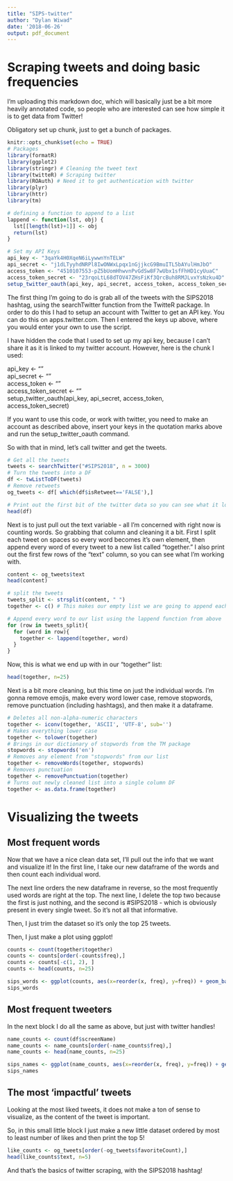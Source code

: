 ```yaml
---
title: "SIPS-twitter"
author: "Dylan Wiwad"
date: '2018-06-26'
output: pdf_document
---
```


# Scraping tweets and doing basic frequencies

I'm uploading this markdown doc, which will basically just be a bit more heavily annotated code, so people who are interested can see how simple it is to get data from Twitter!

Obligatory set up chunk, just to get a bunch of packages.

```r
knitr::opts_chunk$set(echo = TRUE)
# Packages
library(formatR)
library(ggplot2)
library(stringr) # Cleaning the tweet text
library(twitteR) # Scraping twitter
library(ROAuth) # Need it to get authentication with twitter
library(plyr)
library(httr)
library(tm)

# defining a function to append to a list
lappend <- function(lst, obj) {  
  lst[[length(lst)+1]] <- obj
  return(lst)
}
```

```r
# Set my API Keys
api_key <- "3qaYk4H0XqeN6iLywwnYnTELW"
api_secret <- "j1dLTyyhdNRPl8IwONWxLpqx1nGjjkcG9BmuITL5bAYulHmJbO"
access_token <- "4510107553-pZ5bUomHhwvnPvGdSw8F7wUbx1sfFhHD1cyUuaC"
access_token_secret <- "23rqoLtL68dTOV47ZHsFiKf3QrcBuh8RMJLvxYsNzku4D"
setup_twitter_oauth(api_key, api_secret, access_token, access_token_secret)
```

The first thing I'm going to do is grab all of the tweets with the SIPS2018 hashtag, using the searchTwitter function from the TwitteR package. In order to do this I had to setup an account with Twitter to get an API key. You can do this on apps.twitter.com. Then I entered the keys up above, where you would enter your own to use the script.

I have hidden the code that I used to set up my api key, because I can't share it as it is linked to my twitter account. However, here is the chunk I used:

api_key <- ""  
api_secret <- ""  
access_token <- ""  
access_token_secret <- ""  
setup_twitter_oauth(api_key, api_secret, access_token, access_token_secret)

If you want to use this code, or work with twitter, you need to make an account as described above, insert your keys in the quotation marks above and run the setup_twitter_oauth command.

So with that in mind, let's call twitter and get the tweets.

```r
# Get all the tweets
tweets <- searchTwitter("#SIPS2018", n = 3000)
# Turn the tweets into a DF
df <- twListToDF(tweets)
# Remove retweets
og_tweets <- df[ which(df$isRetweet=='FALSE'),]

# Print out the first bit of the twitter data so you can see what it looks like
head(df)
```

Next is to just pull out the text variable - all I'm concerned with right now is counting words. So grabbing that column and cleaning it a bit. First I split each tweet on spaces so every word becomes it's own element, then append every word of every tweet to a new list called "together." I also print out the first few rows of the "text" column, so you can see what I'm working with.

```r
content <- og_tweets$text
head(content)

# split the tweets
tweets_split <- strsplit(content, " ")
together <- c() # This makes our empty list we are going to append each word to

# Append every word to our list using the lappend function from above
for (row in tweets_split){
  for (word in row){
    together <- lappend(together, word)
  }
}

```

Now, this is what we end up with in our "together" list:

```r
head(together, n=25)
```

Next is a bit more cleaning, but this time on just the individual words. I'm gonna remove emojis, make every word lower case, remove stopwords, remove punctuation (including hashtags), and then make it a dataframe.

```r
# Deletes all non-alpha-numeric characters
together <- iconv(together, 'ASCII', 'UTF-8', sub='') 
# Makes everything lower case
together <- tolower(together)
# Brings in our dictionary of stopwords from the TM package
stopwords <- stopwords('en')
# Removes any element from "stopwords" from our list
together <- removeWords(together, stopwords)
# Removes punctuation
together <- removePunctuation(together)
# Turns out newly cleaned list into a single column DF
together <- as.data.frame(together)
```

# Visualizing the tweets
## Most frequent words

Now that we have a nice clean data set, I'll pull out the info that we want and visualize it! In the first line, I take our new dataframe of the words and then count each individual word.

The next line orders the new dataframe in reverse, so the most frequently used words are right at the top. The next line, I delete the top two because the first is just nothing, and the second is #SIPS2018 - which is obviously present in every single tweet. So it's not all that informative.

Then, I just trim the dataset so it's only the top 25 tweets.

Then, I just make a plot using ggplot!

```r
counts <- count(together$together)
counts <- counts[order(-counts$freq),]
counts <- counts[-c(1, 2), ]
counts <- head(counts, n=25)

sips_words <- ggplot(counts, aes(x=reorder(x, freq), y=freq)) + geom_bar(stat='identity', fill='#232066') + coord_flip() + labs(x='Word', y='Frequency') + ggtitle("Most Frequently Used Words on Twitter; #SIPS2018") + theme_bw() + theme(panel.border = element_blank(), panel.grid.major = element_blank(), panel.grid.minor = element_blank(), axis.line = element_line(colour = "black"), plot.title = element_text(hjust = 0.5), plot.margin = unit(c(.5,.5,.5,.5), 'cm')) + scale_y_continuous(expand = c(0, 0), limits = c(0, 150))
sips_words

```

## Most frequent tweeters

In the next block I do all the same as above, but just with twitter handles!

```r
name_counts <- count(df$screenName)
name_counts <- name_counts[order(-name_counts$freq),]
name_counts <- head(name_counts, n=25)

sips_names <- ggplot(name_counts, aes(x=reorder(x, freq), y=freq)) + geom_bar(stat='identity', fill='#CD6155') + coord_flip() + labs(x='Handle', y='Frequency') + ggtitle("Most Frequent handles; #SIPS2018") + theme_bw() + theme(panel.border = element_blank(), panel.grid.major = element_blank(), panel.grid.minor = element_blank(), axis.line = element_line(colour = "black"), plot.title = element_text(hjust = 0.5), plot.margin = unit(c(.5,.5,.5,.5), 'cm')) + scale_y_continuous(expand = c(0, 0), limits = c(0, 150))
sips_names
```

## The most 'impactful' tweets

Looking at the most liked tweets, it does not make a ton of sense to visualize, as the content of the tweet is important. 

So, in this small little block I just make a new little dataset ordered by most to least number of likes and then print the top 5!

```r
like_counts <- og_tweets[order(-og_tweets$favoriteCount),]
head(like_counts$text, n=5)

```

And that's the basics of twitter scraping, with the SIPS2018 hashtag! 





















